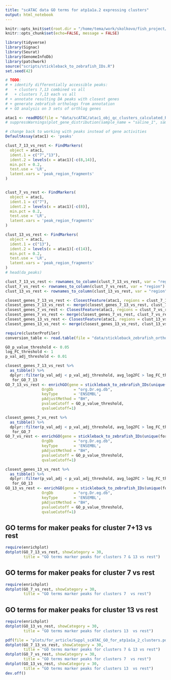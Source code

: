 ```yaml
---
title: "scATAC data GO terms for atp1a1a.2 expressing clusters"
output: html_notebook
---
```


```r
knitr::opts_knit$set(root.dir = "/home/tema/work/skolkovo/fish_project/")
knitr::opts_chunk$set(echo=FALSE, message = FALSE)
```

```r
library(tidyverse)
library(Signac)
library(Seurat)
library(GenomeInfoDb)
library(patchwork)
source("scripts/stickleback_to_zebrafish_IDs.R")
set.seed(42)
```

```r
# TODO:
# + identify differentially accessible peaks:
#   + clusters 7,13 combined vs all
#   + clusters 7,13 each vs all
# + annotate resulting DA peaks with closest genes
# + generate zebrafish orthologs from annotation
# + GO analysis on 3 sets of orthlog genes
```


```r
atac1 <- readRDS(file = "data/scATAC/atac1_obj_qc_clusters_calculated_RNA.rds")
# suppressWarnings(plot_gene_distribution(sample_name = "saline_1", sample_obj = atac1))
```

```r
# change back to working with peaks instead of gene activities
DefaultAssay(atac1) <- 'peaks'

clust_7_13_vs_rest <- FindMarkers(
  object = atac1,
  ident.1 = c("7","13"),
  ident.2 = levels(x = atac1)[-c(8,14)],
  min.pct = 0.2,
  test.use = 'LR',
  latent.vars = 'peak_region_fragments'
)


clust_7_vs_rest <- FindMarkers(
  object = atac1,
  ident.1 = c("7"),
  ident.2 = levels(x = atac1)[-c(8)],
  min.pct = 0.2,
  test.use = 'LR',
  latent.vars = 'peak_region_fragments'
)

clust_13_vs_rest <- FindMarkers(
  object = atac1,
  ident.1 = c("13"),
  ident.2 = levels(x = atac1)[-c(14)],
  min.pct = 0.2,
  test.use = 'LR',
  latent.vars = 'peak_region_fragments'
)
# head(da_peaks)
```



```r
clust_7_13_vs_rest <- rownames_to_column(clust_7_13_vs_rest, var = "region")
clust_7_vs_rest <- rownames_to_column(clust_7_vs_rest, var = "region")
clust_13_vs_rest <- rownames_to_column(clust_13_vs_rest, var = "region")
```


```r
closest_genes_7_13_vs_rest <- ClosestFeature(atac1, regions = clust_7_13_vs_rest$region)
closest_genes_7_13_vs_rest <- merge(closest_genes_7_13_vs_rest, clust_7_13_vs_rest, by.x = "query_region", by.y = "region")
closest_genes_7_vs_rest <- ClosestFeature(atac1, regions = clust_7_vs_rest$region)
closest_genes_7_vs_rest <- merge(closest_genes_7_vs_rest, clust_7_vs_rest, by.x = "query_region", by.y = "region")
closest_genes_13_vs_rest <- ClosestFeature(atac1, regions = clust_13_vs_rest$region)
closest_genes_13_vs_rest <- merge(closest_genes_13_vs_rest, clust_13_vs_rest, by.x = "query_region", by.y = "region")
```

```r
require(clusterProfiler)
conversion_table <- read.table(file = "data/stickleback_zebrafish_orthologs.tsv", sep = "\t", header = TRUE)

GO_p_value_threshold <- 0.05
log_FC_threshold <- 1
p_val_adj_threshold <- 0.01

closest_genes_7_13_vs_rest %>% 
  as_tibble() %>%
  dplyr::filter(p_val_adj < p_val_adj_threshold, avg_log2FC > log_FC_threshold) ->
   for_GO_7_13 
GO_7_13_vs_rest <- enrichGO(gene = stickleback_to_zebrafish_IDs(unique(for_GO_7_13$gene_id), conversion_table = conversion_table),
                OrgDb         = "org.Dr.eg.db",
                keyType       = 'ENSEMBL',
                pAdjustMethod = "BH",
                pvalueCutoff = GO_p_value_threshold,
                qvalueCutoff=1)

closest_genes_7_vs_rest %>% 
  as_tibble() %>%
  dplyr::filter(p_val_adj < p_val_adj_threshold, avg_log2FC > log_FC_threshold) ->
   for_GO_7 
GO_7_vs_rest <- enrichGO(gene = stickleback_to_zebrafish_IDs(unique(for_GO_7$gene_id), conversion_table = conversion_table),
                OrgDb         = "org.Dr.eg.db",
                keyType       = 'ENSEMBL',
                pAdjustMethod = "BH",
                pvalueCutoff = GO_p_value_threshold,
                qvalueCutoff=1)

closest_genes_13_vs_rest %>% 
  as_tibble() %>%
  dplyr::filter(p_val_adj < p_val_adj_threshold, avg_log2FC > log_FC_threshold) ->
   for_GO_13 
GO_13_vs_rest <- enrichGO(gene = stickleback_to_zebrafish_IDs(unique(for_GO_13$gene_id), conversion_table = conversion_table),
                OrgDb         = "org.Dr.eg.db",
                keyType       = 'ENSEMBL',
                pAdjustMethod = "BH",
                pvalueCutoff = GO_p_value_threshold,
                qvalueCutoff=1)


```

## GO terms for maker peaks for cluster 7+13 vs rest

```r
require(enrichplot)
dotplot(GO_7_13_vs_rest, showCategory = 30,
        title = "GO terms marker peaks for clusters 7 & 13 vs rest")

```

## GO terms for maker peaks for cluster 7 vs rest

```r
require(enrichplot)
dotplot(GO_7_vs_rest, showCategory = 30,
        title = "GO terms marker peaks for clusters 7  vs rest")

```



## GO terms for maker peaks for cluster 13 vs rest

```r
require(enrichplot)
dotplot(GO_13_vs_rest, showCategory = 30,
        title = "GO terms marker peaks for clusters 13  vs rest")

```


```r
pdf(file = "plots/for_article/Suppl_scATAC_GO_for_atp1a1a_2_clusters.pdf", width = 11)
dotplot(GO_7_13_vs_rest, showCategory = 30,
        title = "GO terms marker peaks for clusters 7 & 13 vs rest")
dotplot(GO_7_vs_rest, showCategory = 30,
        title = "GO terms marker peaks for clusters 7  vs rest")
dotplot(GO_13_vs_rest, showCategory = 30,
        title = "GO terms marker peaks for clusters 13  vs rest")
dev.off()
```
